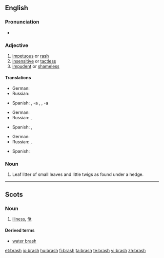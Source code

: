 ==English==

===Pronunciation===
* {{rhymes|æʃ}}

===Adjective===
{{en-adj|brash|er|more}}

# [[impetuous]] or [[rash]]
# [[insensitive]] or [[tactless]]
# [[impudent]] or [[shameless]]

====Translations====
{{trans-top|impetuous or rash}}
* German: {{t+|de|ungestüm}}
* Russian: {{t+|ru|стремительный|sc=Cyrl}}
{{trans-mid}}
* Spanish: {{t+|es|irreflexivo|m}}, -a {{f}}, {{t+|es|precipitado|m}}, -a {{f}}
{{trans-bottom}}

{{trans-top|insensitive or tactless}}
* German: {{t-|de|taktlos}}
* Russian: {{t+|ru|нечувствительный|sc=Cyrl}}, {{t+|ru|бестактный|sc=Cyrl}}
{{trans-mid}}
* Spanish: {{t-|es|tosco|m}}, {{t+|es|tosca|f}}
{{trans-bottom}}

{{trans-top|impudent or shameless}}
* German: {{t-|de|ungezogen}}
* Russian: {{t+|ru|нахальный|sc=Cyrl}}, {{t+|ru|бесстыдный|sc=Cyrl}}
{{trans-mid}}
* Spanish: {{t-|es|imprudente|m|f}}
{{trans-bottom}}

===Noun===
{{en-noun|-}}

# Leaf litter of small leaves and little twigs as found under a hedge.

----

==Scots==

===Noun===
{{sco-noun|es}}

# [[illness]], [[fit]]

====Derived terms====
* [[water brash]]

[[et:brash]]
[[io:brash]]
[[hu:brash]]
[[fi:brash]]
[[ta:brash]]
[[te:brash]]
[[vi:brash]]
[[zh:brash]]